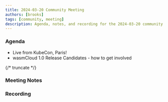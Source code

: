```yaml
---
title: 2024-03-20 Community Meeting
authors: [brooks]
tags: [community, meeting]
description: Agenda, notes, and recording for the 2024-03-20 community meeting
---
```



### Agenda

- Live from KubeCon, Paris!
- wasmCloud 1.0 Release Candidates - how to get involved

{/* truncate */}

### Meeting Notes

### Recording

<YouTube url="https://www.youtube.com/watch?v=vP4EGYzV-ik" />
